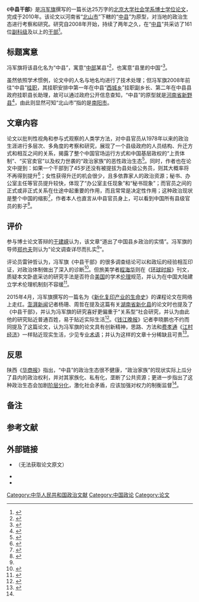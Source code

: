《'''中县干部'''》是[[冯军旗|冯军旗]]撰写的一篇长达25万字的[[北京大学|北京大学]][[北京大学社会学系|社会学系]][[博士学位|博士学位]][[论文|论文]]，完成于2010年。该论文以河南省“[[南阳市|北山市]]”下轄的“[[新野县|中县]]”为原型，对当地的政治生态进行考察和研究。研究自2008年开始，持续了两年之久，在“[[新野县|中县]]”共采访了161位[[中华人民共和国公务员#类别和级别|副科级]]及以上的[[干部|干部]]<ref name="zqb">{{cite news |author1=林衍 |title=一个县的官场生态 |url=http://zqb.cyol.com/html/2011-10/26/nw.D110000zgqnb_20111026_1-12.htm |accessdate=2018-09-06 |work=[[中国青年报|中国青年报]] |publisher=中国青年报社 |date=2011-10-26 |page=12 |archive-url=https://web.archive.org/web/20170609183413/http://zqb.cyol.com/html/2011-10/26/nw.D110000zgqnb_20111026_1-12.htm |archive-date=2017-06-09 |dead-url=no }}</ref>。

== 标题寓意 ==
冯军旗将该县化名为“中县”，寓意“[[中国中部经济区|中部]]某县”<ref name="hsb">{{cite news |title=“中县干部”是个什么缩影 |url=http://hsb.hsw.cn/2011-10/27/content_8186688.htm |accessdate=2018-09-06 |work=华商报 |date=2011-10-27 |page=A20 |archive-url=https://web.archive.org/web/20180906125104/http://hsb.hsw.cn/2011-10/27/content_8186688.htm |archive-date=2018-09-06 |dead-url=no }}</ref>，也寓意“县里的中国”<ref>{{cite web|url=http://www.infzm.com/content/62798|title=中县“政治家族”现象调查|date=2011-09-01|publisher=南方周末|language=zh-hans|archiveurl=https://archive.is/20130426163757/http://www.infzm.com/content/62798|archivedate=2013-04-26|deadurl=yes|accessdate=2011-10-27}}</ref>。

虽然依照学术惯例，论文中的人名与地名均进行了技术处理；但冯军旗2008年前往“中县”[[挂职|挂职]]，其挂职安排中第一年在中县“[[上港乡|西城乡]]”挂职副乡长、第二年在中县县政府挂职县长助理，故可以通过政府公开信息查知，“中县”的原型就是[[河南省|河南省]][[新野县|新野县]]<ref>{{cite web|url=http://www.xinye.gov.cn/jrxy/2009-05-15/8064.html|title=新野县召开全县网络信息工作会议|publisher=新野县政府|date=2009-05-15|language=zh-hans|access-date=2011-10-27|archive-url=https://web.archive.org/web/20111031214808/http://www.xinye.gov.cn/jrxy/2009-05-15/8064.html|archive-date=2011-10-31|dead-url=yes|quote=5月15日，新野县召开全县网络信息工作会议，县政府县长助理'''冯军旗'''、政府办主任张占定、县委办副主任卢新侠、政府办副主任李德正、宣传部副部长杨国玺、信息中心主任陈保同出席会议。}}</ref>{{NoteTag|此条目引用的《中国青年报》报道中，其所使用的冯军旗肖像图片与新野县政府网站上“冯军旗”的肖像完全一致。}}，由此则显然可知“北山市”指的是[[南阳市|南阳市]]。

== 文章内容 ==
论文以批判性视角和参与式观察的人类学方法，对中县官员从1978年以来的政治生涯进行多层次、多角度的考察和研究，展现了一个县级政府的人员结构、升迁方式和相互之间的关系，揭露了整个中国官场运行方式和中国基层政权的“上贡体制”、“买官卖官”以及权力世袭的“政治家族”的恶性政治生态<ref>{{cite web|url=http://news.ifeng.com/mainland/detail_2011_10/26/10148789_0.shtml|title=北大博士“卧底”收集官员造假证据 揭露基层官场生态|publisher=凤凰网|date=2011年10月26日|language=zh-hans|access-date=2011-10-27|archive-url=https://web.archive.org/web/20111027074522/http://news.ifeng.com/mainland/detail_2011_10/26/10148789_0.shtml|archive-date=2011-10-27|dead-url=yes}}</ref>。同时，作者也在论文中提到：如果一个干部到了45岁还没有被提拔为县处级公务员，则其大概率将不再得到提升<ref>{{cite news |title=专家:县乡公务员很多科员干几十年仍当不上科长_网易教育 |url=http://edu.163.com/14/0804/08/A2PS4AR600294JA1.html |work=中国经营报 |publisher=网易新闻 |date=2014-08-04 |access-date=2018-09-06 |archive-url=https://web.archive.org/web/20180906161647/http://edu.163.com/14/0804/08/A2PS4AR600294JA1.html |archive-date=2018-09-06 |dead-url=yes }}</ref>；女性获得升迁的机会很少，且多依靠家人的政治资源；秘书、办公室主任等官员提升较快，体现了“办公室主任现象”和“秘书现象”；而官员之间的正式或非正式关系在仕途中起重要的作用，而且常常是决定性作用；这种政治现状是整个中国的缩影<ref>{{cite web|url=http://news.ifeng.com/opinion/gundong/detail_2011_10/27/10177880_0.shtml|title=“中县干部”是个什么缩影|publisher=凤凰网|date=2011年10月27日|language=zh-hans|access-date=2011-10-27|archive-url=https://web.archive.org/web/20111027092721/http://news.ifeng.com/opinion/gundong/detail_2011_10/27/10177880_0.shtml|archive-date=2011-10-27|dead-url=yes}}</ref>，作者本人也直言从中县官员身上，可以看到中国所有县级官员的影子<ref>{{cite web|url=http://www.chinanews.com/gn/2011/09-05/3306100.shtml|title=博士挂职两年剖析县域政治:解读县乡干部晋升机制|publisher=齐鲁晚报|date=2011年9月5日|language=zh-hans|access-date=2011-10-27|archive-url=https://web.archive.org/web/20160305041405/http://www.chinanews.com/gn/2011/09-05/3306100.shtml|archive-date=2016-03-05|dead-url=no}}</ref>。

== 评价 ==
参与博士论文答辩的[[于建嵘|于建嵘]]认为，该文章“道出了中国县乡政治的实情”。冯军旗的导师[[郑也夫|郑也夫]]则认为“论文调查详尽而扎实<ref name="zqb" />”。

评论员雷钟哲认为，冯军旗《中县干部》的很多调查结论可以和政坛的经验相互印证，对政治体制做出了深入的诊断<ref>{{cite web |author1=雷钟哲 |title=《中县干部》：给力应在《论文》外 |url=http://news.163.com/11/1028/15/7HFCN8BI00014AEE.html |website=网易新闻 |access-date=2018-09-06 |archive-url=https://web.archive.org/web/20180906124543/http://news.163.com/11/1028/15/7HFCN8BI00014AEE.html |archive-date=2018-09-06 |dead-url=no }}</ref>。但旅美学者[[程海华|程海华]]则在《[[环球时报|环球时报]]》刊文，质疑本文卧底采访的研究手法是否符合[[美国|美国]]的学术[[伦理|伦理]]规范，并认为在中国大陆建立学术伦理机制刻不容缓<ref>{{cite web |author1=程海华 |title=《中县干部》有悖学术伦理 |url=http://news.sina.com.cn/pl/2011-11-03/101123408095.shtml |website=新浪新闻 |accessdate=2018-09-06 |archive-url=https://web.archive.org/web/20180906124642/http://news.sina.com.cn/pl/2011-11-03/101123408095.shtml |archive-date=2018-09-06 |dead-url=no }}</ref>。

2015年4月，冯军旗撰写的一篇名为《[[新化复印产业的生命史|新化复印产业的生命史]]》的课程论文在网络上走红。[[澎湃新闻|澎湃新闻]]记者杨珊、周哲在提及这篇有关[[湖南省|湖南省]][[新化县|新化县]]的论文时也提及了《中县干部》，并认为冯军旗的研究喜好更偏重于“关系型”社会研究，并认为由此他的研究贴近普通百姓，易于贴近实际生活<ref>{{cite web |author1=杨珊 |author2=周哲 |title=中县干部→新化复印产业，冯军旗的神论文为何吸引眼球 |url=https://www.thepaper.cn/newsDetail_forward_1322303 |website=澎湃新闻 |access-date=2018-09-06 |archive-url=https://web.archive.org/web/20180906090353/https://www.thepaper.cn/newsDetail_forward_1322303 |archive-date=2018-09-06 |dead-url=no }}</ref>。《[[钱江晚报|钱江晚报]]》记者李晓鹏也不约而同提及了这篇论文，认为冯军旗的论文具有创新精神，思路、方法和[[费孝通|费孝通]]《[[江村经济|江村经济]]》一样贴近现实生活，少见专业[[术语|术语]]；并认为这样的文章十分稀缺且可贵<ref>{{cite web |author1=李晓鹏 |author2=程永高 |title=冯军旗再次走红的背后 |url=http://opinion.zjol.com.cn/system/2015/04/20/020611405.shtml |website=浙江潮评论 |access-date=2018-09-06 |archive-url=https://web.archive.org/web/20180906090427/http://opinion.zjol.com.cn/system/2015/04/20/020611405.shtml |archive-date=2018-09-06 |dead-url=no }}</ref>。

== 反思 ==
陕西《[[华商报_(陕西)|华商报]]》指出，“中县”的政治生态很不健康，“政治家族”的现状实际上瓜分了县内的政治权利，并对其家族化、私有化，垄断了公共资源；更进一步指出了这种政治生态会加剧[[阶层分化|阶层分化]]，激化社会矛盾，应该加强对权力的制衡监督<ref name="hsb" />。

== 备注 ==
{{noteFoot}}

== 参考文献 ==
{{Reflist}}

== 外部链接 ==
* {{Cite thesis |degree=博士 |publisher=北京大学 |title=中县干部 |author=冯军旗 |year=2010 |accessdate=2018-09-06 |url=http://www.wanfangdata.com.cn/details/detail.do?_type=degree&id=W2041263 |archive-date=2019-09-05 |archive-url=https://web.archive.org/web/20190905070524/http://www.wanfangdata.com.cn/details/detail.do?_type=degree&id=W2041263 |dead-url=no }}（无法获取论文原文）
* {{cite news |author1=林衍 |title=一个县的官场生态 |url=http://zqb.cyol.com/html/2011-10/26/nw.D110000zgqnb_20111026_1-12.htm |accessdate=2018-09-06 |work=[[中国青年报|中国青年报]] |publisher=中国青年报社 |date=2011-10-26 |page=12 |archive-date=2017-06-09 |archive-url=https://web.archive.org/web/20170609183413/http://zqb.cyol.com/html/2011-10/26/nw.D110000zgqnb_20111026_1-12.htm |dead-url=no }}
* {{cite web|url=http://www.infzm.com/content/62798|title=中县“政治家族”现象调查|date=2011-09-01|publisher=南方周末|language=zh-hans|archiveurl=https://archive.is/20130426163757/http://www.infzm.com/content/62798|archivedate=2013-04-26|deadurl=yes|accessdate=2011-10-27}}

[[Category:中华人民共和国政治文献|Category:中华人民共和国政治文献]]
[[Category:中国政论|Category:中国政论]]
[[Category:论文|Category:论文]]